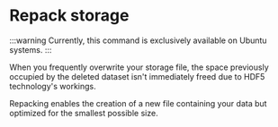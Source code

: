 
# Repack storage

<Fragment>
  :::warning
  Currently, this command is exclusively available on <UbuntuIcon /> Ubuntu
  systems.
  :::

</Fragment>

<p>
  When you frequently overwrite your <StorageIcon /> storage file, the space
  previously occupied by the deleted dataset isn't immediately freed due to HDF5
  technology's workings.
</p>

Repacking enables the creation of a new file containing your data but optimized
for the smallest possible size.

